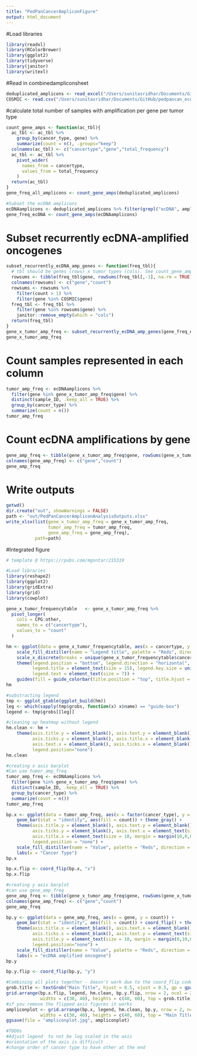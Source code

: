 ```yaml
---
title: "PedPanCancerAmpliconFigure"
output: html_document
---
```

#Load libraries
```r
library(readxl)
library(RColorBrewer)
library(ggplot2)
library(tidyverse)
library(janitor)
library(writexl)
```
#Read in combinedampliconsheet
```r
deduplicated_amplicons <- read_excel("/Users/sunitasridhar/Documents/GitHub/pedpancan_ecdna/data/combinedamplicons.xlsx")
COSMIC <- read.csv("/Users/sunitasridhar/Documents/GitHub/pedpancan_ecdna/data/DataMergingFiles/COSMIC_allgeneset.csv")
```
#calculate total number of samples with amplification per gene per tumor type
```r
count_gene_amps <- function(ac_tbl){
  ac_tbl <- ac_tbl %>% 
    group_by(cancer_type, gene) %>% 
    summarize(count = n(), .groups="keep")
  colnames(ac_tbl) <- c("cancertype","gene","total_frequency")
  ac_tbl <- ac_tbl %>%
    pivot_wider(
      names_from = cancertype,
      values_from = total_frequency
    )
  return(ac_tbl)
}
gene_freq_all_amplicons <- count_gene_amps(deduplicated_amplicons)

#Subset the ecDNA amplicons
ecDNAamplicons <- deduplicated_amplicons %>% filter(grepl("ecDNA", amplicon_type))
gene_freq_ecDNA <- count_gene_amps(ecDNAamplicons)
```
# Subset recurrently ecDNA-amplified oncogenes
```r
subset_recurrently_ecDNA_amp_genes <- function(freq_tbl){
  # tbl should be genes (rows) x tumor types (cols). See count_gene_amps.
  rowsums <- tibble(freq_tbl$gene, rowSums(freq_tbl[,-1], na.rm = TRUE))
  colnames(rowsums) <- c("gene","count")
  rowsums <- rowsums %>% 
    filter(count > 1) %>%
    filter(gene %in% COSMIC$gene)
  freq_tbl <- freq_tbl %>% 
    filter(gene %in% rowsums$gene) %>%
    janitor::remove_empty(which = "cols")
  return(freq_tbl)
}
gene_x_tumor_amp_freq <- subset_recurrently_ecDNA_amp_genes(gene_freq_ecDNA)
gene_x_tumor_amp_freq
```
# Count samples represented in each column
```r
tumor_amp_freq <- ecDNAamplicons %>%
  filter(gene %in% gene_x_tumor_amp_freq$gene) %>%
  distinct(sample_ID, .keep_all = TRUE) %>%
  group_by(cancer_type) %>%
  summarize(count = n())
tumor_amp_freq
```
# Count ecDNA amplifications by gene
```r
gene_amp_freq <- tibble(gene_x_tumor_amp_freq$gene, rowSums(gene_x_tumor_amp_freq[,-1], na.rm = TRUE))
colnames(gene_amp_freq) <- c("gene","count")
gene_amp_freq
```
# Write outputs
```r
getwd()
dir.create("out", showWarnings = FALSE)
path <- "out/PedPanCancerAmpliconAnalysisOutputs.xlsx"
write_xlsx(list(gene_x_tumor_amp_freq = gene_x_tumor_amp_freq, 
                tumor_amp_freq = tumor_amp_freq,
                gene_amp_freq = gene_amp_freq),
           path=path)
```
#Integrated figure
```r
# template @ https://rpubs.com/mgontar/215319

#Load libraries
library(reshape2)
library(ggplot2)
library(gridExtra)
library(grid)
library(cowplot)

gene_x_tumor_frequencytable   <- gene_x_tumor_amp_freq %>% 
  pivot_longer(
    cols = CPG:other,
    names_to = c("cancertype"),
    values_to = "count"
  )

hm <- ggplot(data = gene_x_tumor_frequencytable, aes(x = cancertype, y = gene, fill = count)) + geom_tile() + 
    scale_fill_distiller(name = "Legend title", palette = "Reds", direction = 1, na.value = "transparent", trans = 'log' ) +
    scale_x_discrete(breaks = unique(gene_x_tumor_frequencytable$cancertype), labels = unique(gene_x_tumor_frequencytable$cancertype)) + theme_gray() +
    theme(legend.position = "bottom", legend.direction = "horizontal",
          legend.title = element_text(size = 15), legend.key.size = unit(1,"cm"),
          legend.text = element_text(size = 7)) +
    guides(fill = guide_colorbar(title.position = "top", title.hjust = 0.5))
hm

#substracting legend
tmp <- ggplot_gtable(ggplot_build(hm))
leg <- which(sapply(tmp$grobs, function(x) x$name) == "guide-box")
legend <- tmp$grobs[[leg]]

#cleaning up heatmap without legend
hm.clean <- hm +
    theme(axis.title.y = element_blank(), axis.text.y = element_blank(),
          axis.ticks.y = element_blank(), axis.title.x = element_blank(),
          axis.text.x = element_blank(), axis.ticks.x = element_blank(),
          legend.position="none")
hm.clean

#creating x axis barplot
#Can use tumor_amp_freq
tumor_amp_freq <- ecDNAamplicons %>%
  filter(gene %in% gene_x_tumor_amp_freq$gene) %>%
  distinct(sample_ID, .keep_all = TRUE) %>%
  group_by(cancer_type) %>%
  summarize(count = n())
tumor_amp_freq

bp.x <- ggplot(data = tumor_amp_freq, aes(x = factor(cancer_type), y = count)) + 
    geom_bar(stat = "identity", aes(fill = count)) + theme_gray() +
    theme(axis.title.y = element_blank(), axis.text.y = element_blank(), 
          axis.ticks.y = element_blank(), axis.text.x = element_text(size = 5), 
          axis.title.x = element_text(size = 10, margin = margin(10,0,0,0)),
          legend.position = "none") +
    scale_fill_distiller(name = "Value", palette = "Reds", direction = 1, trans = 'log' ) + 
    labs(x = "Cancer Type")
bp.x

bp.x.flip <- coord_flip(bp.x, "x")
bp.x.flip

#creating y axis barplot
#can use gene_amp_freq
gene_amp_freq <- tibble(gene_x_tumor_amp_freq$gene, rowSums(gene_x_tumor_amp_freq[,-1], na.rm = TRUE))
colnames(gene_amp_freq) <- c("gene","count")
gene_amp_freq

bp.y <- ggplot(data = gene_amp_freq, aes(x = gene, y = count)) + 
    geom_bar(stat = "identity", aes(fill = count)) + coord_flip() + theme_gray() +
    theme(axis.title.x = element_blank(), axis.text.x = element_blank(),
          axis.ticks.x = element_blank(), axis.text.y = element_text(size = 5), 
          axis.title.y = element_text(size = 10, margin = margin(0,10,0,0), angle = -90),
          legend.position="none") +
    scale_fill_distiller(name = "Value", palette = "Reds", direction = 1, trans = 'log' ) + 
    labs(x = "ecDNA amplified oncogene")
bp.y

bp.y.flip <- coord_flip(bp.y, "y")

#Combining all plots together - doesn't work due to the coord_flip code, not compatible with grid_arrange
grob.title <- textGrob("Main Title", hjust = 0.5, vjust = 0.5, gp = gpar(fontsize = 20))
grid.arrange(bp.x.flip, legend, hm.clean, bp.y.flip, nrow = 2, ncol = 2, 
             widths = c(30, 40), heights = c(40, 60), top = grob.title)
#if you remove the flipped axis figures it works
ampliconplot <- grid.arrange(bp.x, legend, hm.clean, bp.y, nrow = 2, ncol = 2, 
             widths = c(30, 40), heights = c(40, 60), top = "Main Title")
ggsave(file = "ampliconplot.jpg", ampliconplot)

#TODOs
#Adjust legend  to not be log scaled in the axis
#orientation of the axis is difficult
#change order of cancer type to have other at the end
```



